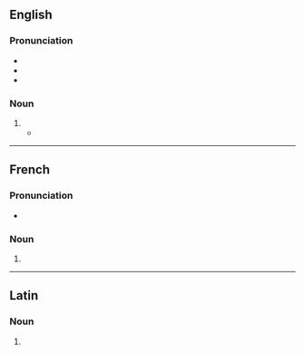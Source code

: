 {{also|Buttes|buttés}}

==English==

===Pronunciation===
* {{IPA|en|/bjuːts/}}
* {{rhymes|en|uːts|s=1}}
* {{homophones|en|beauts}}

===Noun===
{{head|en|noun form}}

# {{plural of|en|butte}}
#* {{quote-journal|en|author=John Grotzinger|authorlink=John P. Grotzinger|title=The world of Mars &#91;print version: ''International Herald Tribune Magazine'', 2013, p.&nbsp;36&#93;|url=http://www.nytimes.com/2013/11/28/opinion/the-world-of-mars.html|newspaper={{w|The New York Times}}|date=27 November 2013|passage=Those multitoned '''buttes''' and mesas [of the {{w|Grand Canyon}}], and that incandescent sequence of colorful bands that make one of the natural wonders of the world so grand, can also be found over 100 million miles away [on Mars].}}

----

==French==

===Pronunciation===
* {{audio|fr|LL-Q150 (fra)-Lyokoï-buttes.wav|Audio}}

===Noun===
{{head|fr|noun form|g=f}}

# {{plural of|fr|butte}}

----

==Latin==

===Noun===
{{la-noun-form|buttēs}}

# {{inflection of|la|buttis||nom//acc//voc|p}}